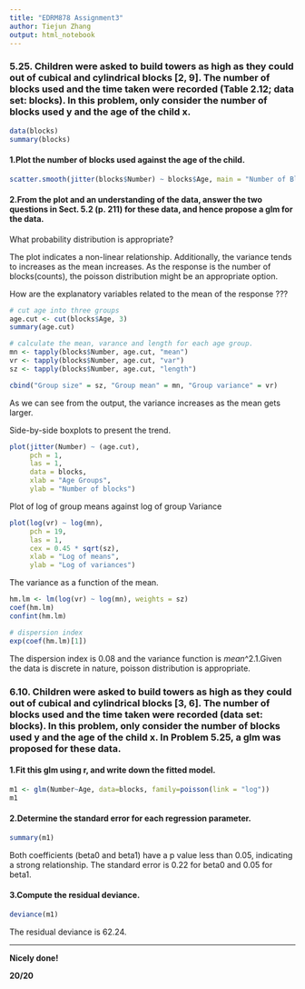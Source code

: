 ---
title: "EDRM878 Assignment3"
author: Tiejun Zhang
output: html_notebook
---
### 5.25. Children were asked to build towers as high as they could out of cubical and cylindrical blocks [2, 9]. The number of blocks used and the time taken were recorded (Table 2.12; data set: blocks). In this problem, only consider the number of blocks used y and the age of the child x.
```{r}
data(blocks)
summary(blocks)
```

#### 1.Plot the number of blocks used against the age of the child.
```{r}
scatter.smooth(jitter(blocks$Number) ~ blocks$Age, main = "Number of Blocks vs Age", xlab = "Age", ylab = "Number of blocks")
```


#### 2.From the plot and an understanding of the data, answer the two questions in Sect. 5.2 (p. 211) for these data, and hence propose a glm for the data.

What probability distribution is appropriate?

The plot indicates a non-linear relationship. Additionally, the variance tends to increases as the mean increases. As the response is the number of blocks(counts), the poisson distribution might be an appropriate option.


How are the explanatory variables related to the mean of the response $??$?
```{r}
# cut age into three groups
age.cut <- cut(blocks$Age, 3)
summary(age.cut)

# calculate the mean, varance and length for each age group.
mn <- tapply(blocks$Number, age.cut, "mean")
vr <- tapply(blocks$Number, age.cut, "var")
sz <- tapply(blocks$Number, age.cut, "length")

cbind("Group size" = sz, "Group mean" = mn, "Group variance" = vr)

```
As we can see from the output, the variance increases as the mean gets larger.

Side-by-side boxplots to present the trend.
```{r}
plot(jitter(Number) ~ (age.cut),
     pch = 1,
     las = 1,
     data = blocks,
     xlab = "Age Groups",
     ylab = "Number of blocks")


```

Plot of log of group means against log of group Variance
```{r}
plot(log(vr) ~ log(mn),
     pch = 19,
     las = 1,
     cex = 0.45 * sqrt(sz),
     xlab = "Log of means",
     ylab = "Log of variances")
```

The variance as a function of the mean.
```{r}
hm.lm <- lm(log(vr) ~ log(mn), weights = sz)
coef(hm.lm)
confint(hm.lm)

# dispersion index
exp(coef(hm.lm)[1])
```
The dispersion index is 0.08 and the variance function is $mean$^2.1.Given the data is discrete in nature, poisson distribution is appropriate.


### 6.10. Children were asked to build towers as high as they could out of cubical and cylindrical blocks [3, 6]. The number of blocks used and the time taken were recorded (data set: blocks). In this problem, only consider the number of blocks used y and the age of the child x. In Problem 5.25, a glm was proposed for these data.
#### 1.Fit this glm using r, and write down the fitted model.
```{r}
m1 <- glm(Number~Age, data=blocks, family=poisson(link = "log"))
m1
```

#### 2.Determine the standard error for each regression parameter.
```{r}
summary(m1)
```
Both coefficients (beta0 and beta1) have a p value less than 0.05, indicating a strong relationship. The standard error is 0.22 for beta0 and 0.05 for beta1.

#### 3.Compute the residual deviance.

```{r}
deviance(m1)
```

The residual deviance is 62.24.


***

**Nicely done!**

**20/20**
